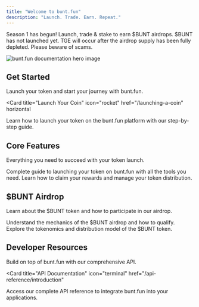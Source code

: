 ```yaml
---
title: "Welcome to bunt.fun"
description: "Launch. Trade. Earn. Repeat."
---
```


<Note>
  Season 1 has begun! Launch, trade & stake to earn $BUNT airdrops.
</Note>

<Warning>
$BUNT has not launched yet. TGE will occur after the airdrop supply has been fully depleted. Please beware of scams.
</Warning>

![bunt.fun documentation hero image](https://static.slank.fun/images/docs-intro.jpg)

## Get Started

Launch your token and start your journey with bunt.fun.

<Card
  title="Launch Your Coin"
  icon="rocket"
  href="/launching-a-coin"
  horizontal
>
  Learn how to launch your token on the bunt.fun platform with our step-by-step guide.
</Card>

## Core Features

Everything you need to succeed with your token launch.

<Columns cols={2}>
  <Card
    title="Launching a Coin"
    icon="coins"
    href="/launching-a-coin"
  >
    Complete guide to launching your token on bunt.fun with all the tools you need.
  </Card>
  <Card
    title="Claiming Rewards"
    icon="gift"
    href="/claiming-rewards"
  >
    Learn how to claim your rewards and manage your token distribution.
  </Card>
</Columns>

## $BUNT Airdrop

Learn about the $BUNT token and how to participate in our airdrop.

<Columns cols={2}>
  <Card
    title="How Airdrop Works"
    icon="parachute-box"
    href="/bunt-airdrop/how-airdrop-works"
  >
    Understand the mechanics of the $BUNT airdrop and how to qualify.
  </Card>
  <Card
    title="Tokenomics"
    icon="chart-line"
    href="/bunt-airdrop/tokenomics"
  >
    Explore the tokenomics and distribution model of the $BUNT token.
  </Card>
</Columns>

## Developer Resources

Build on top of bunt.fun with our comprehensive API.

<Card
  title="API Documentation"
  icon="terminal"
  href="/api-reference/introduction"
>
  Access our complete API reference to integrate bunt.fun into your applications.
</Card>

